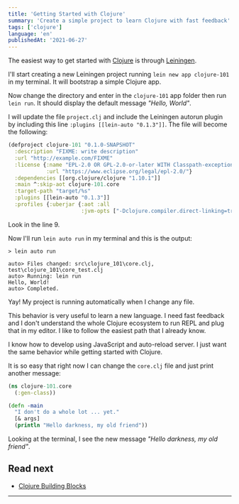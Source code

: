 ```yaml
---
title: 'Getting Started with Clojure'
summary: 'Create a simple project to learn Clojure with fast feedback'
tags: ['clojure']
language: 'en'
publishedAt: '2021-06-27'
---
```


The easiest way to get started with [Clojure](https://clojure.org/index) is through [Leiningen](https://leiningen.org/).

I'll start creating a new Leiningen project running `lein new app clojure-101` in my terminal. It will bootstrap a simple Clojure app.

Now change the directory and enter in the `clojure-101` app folder then run `lein run`. It should display the default message _"Hello, World"_.

I will update the file `project.clj` and include the Leiningen autorun plugin by including this line `:plugins [[lein-auto "0.1.3"]]`. The file will become the following:

```:./project.clj
(defproject clojure-101 "0.1.0-SNAPSHOT"
  :description "FIXME: write description"
  :url "http://example.com/FIXME"
  :license {:name "EPL-2.0 OR GPL-2.0-or-later WITH Classpath-exception-2.0"
            :url "https://www.eclipse.org/legal/epl-2.0/"}
  :dependencies [[org.clojure/clojure "1.10.1"]]
  :main ^:skip-aot clojure-101.core
  :target-path "target/%s"
  :plugins [[lein-auto "0.1.3"]]
  :profiles {:uberjar {:aot :all
                       :jvm-opts ["-Dclojure.compiler.direct-linking=true"]}})
```

Look in the line 9.

Now I'll run `lein auto run` in my terminal and this is the output:

```
> lein auto run

auto> Files changed: src\clojure_101\core.clj, test\clojure_101\core_test.clj
auto> Running: lein run
Hello, World!
auto> Completed.
```

Yay! My project is running automatically when I change any file.

This behavior is very useful to learn a new language. I need fast feedback and I don't understand the whole Clojure ecosystem to run REPL and plug that in my editor. I like to follow the easiest path that I already know.

I know how to develop using JavaScript and auto-reload server. I just want the same behavior while getting started with Clojure.

It is so easy that right now I can change the `core.clj` file and just print another message:

```:./src/clojure-101/core.clj
(ns clojure-101.core
  (:gen-class))

(defn -main
  "I don't do a whole lot ... yet."
  [& args]
  (println "Hello darkness, my old friend"))
```

Looking at the terminal, I see the new message _"Hello darkness, my old friend"_.

## Read next

- [Clojure Building Blocks](https://gustavosantos.dev/a/clojure-building-blocks)

---